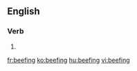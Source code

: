 ==English==

===Verb===
{{head|en}}

# {{present participle of|beef}}

[[fr:beefing]]
[[ko:beefing]]
[[hu:beefing]]
[[vi:beefing]]